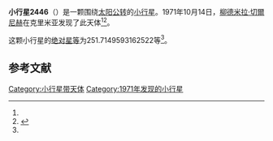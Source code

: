 {{Infobox planet
| bgcolour = #FFFFC0
| name = 2446 Lunacharsky
| symbol = 
| image = 
| caption = 
| discovery = yes
| discovery_ref = 
| discoverer = [[柳德米拉·切爾尼赫|柳德米拉·切爾尼赫]]
| discovery_site = [[克里米亚|克里米亚]] 
| discovered = 1971年10月14日
| designations = yes
| mp_name = 
| named_after = 
| alt_names = 1971 TS2/ 1960 RB / 1970 FB / 1973 AU3 / 1975 XN1 / 1977 DE3
| mp_category = [[主带小行星|主带小行星]]
| orbit_ref = <ref name="a">[http://ssd.jpl.nasa.gov/sbdb.cgi?sstr=2446 2446 Lunacharsky] {{Wayback|url=http://ssd.jpl.nasa.gov/sbdb.cgi?sstr=2446 |date=20200820023921 }}，小行星數據庫瀏覽器（JPL Small-Body Database Browser）－[[美国国家航空航天局|美国国家航空航天局]]喷气推进实验室</ref>
| epoch = 2456400.5 (2013年4月18日更新)
| aphelion = {{convert|2.734708440429192|AU|km|3|abbr=on|lk=out}}
| perihelion = {{convert|1.973440129166845|AU|km|3|abbr=on}}
| semimajor = {{convert|2.354074284798019|AU|km|3|abbr=on}}
| eccentricity = 0.16169165
| period = 1319.254766 [[日|日]]<br />3.61[[儒略年|儒略年]]
| avg_speed = 
| inclination = 3.312395396977437
| asc_node = 22.09539099862645
| mean_anomaly = 
| arg_peri = 251.7149593162522
| satellites = 
| physical_characteristics = yes
| dimensions = 
| mass = 
| density = 
| surface_grav = 
| escape_velocity = 
| sidereal_day = 
| axial_tilt = 
| pole_ecliptic_lat = 
| pole_ecliptic_lon = 
| albedo = 
| temperatures= 
| temp_name1 = 
| mean_temp_1 = 
| max_temp_1 = 
| temp_name2 = 
| max_temp_2 = 
| spectral_type = 
| abs_magnitude = 251.7149593162522
}}

'''小行星2446'''（{{lang-en|2446 Lunacharsky}}）是一颗围绕[[太阳|太阳]][[公转|公转]]的[[小行星|小行星]]。1971年10月14日，[[柳德米拉·切爾尼赫|柳德米拉·切爾尼赫]]在克里米亚发现了此天体<ref name="a" /><ref>{{cite news|title=小行星列表|url=http://cfa-www.harvard.edu/iau/lists/NumberedMPs.txt|accessdate=2013-07-08|newspaper=哈佛大学|archive-date=2008-05-17|archive-url=https://web.archive.org/web/20080517010638/http://cfa-www.harvard.edu/iau/lists/NumberedMPs.txt|dead-url=no}}</ref>。

这颗小行星的[[绝对星等|绝对星等]]为251.7149593162522等<ref name="a" />。

==参考文献==
{{reflist}}
{{Minor Planet Number|[[小行星2445|小行星2445]]|[[小行星2447|小行星2447]]}}

{{小天体}}

[[Category:小行星带天体|Category:小行星带天体]]
[[Category:1971年发现的小行星|Category:1971年发现的小行星]]

{{asteroid-stub}}